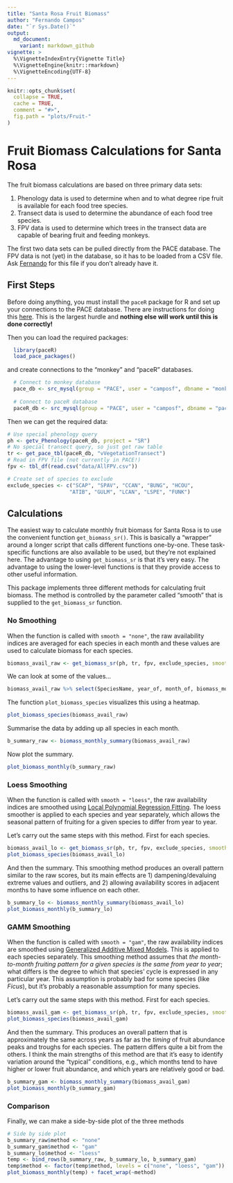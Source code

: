 ```yaml
---
title: "Santa Rosa Fruit Biomass"
author: "Fernando Campos"
date: "`r Sys.Date()`"
output:
  md_document:
    variant: markdown_github
vignette: >
  %\VignetteIndexEntry{Vignette Title}
  %\VignetteEngine{knitr::rmarkdown}
  %\VignetteEncoding{UTF-8}
---
```


```r
knitr::opts_chunk$set(
  collapse = TRUE,
  cache = TRUE,
  comment = "#>",
  fig.path = "plots/Fruit-"
)
```

# Fruit Biomass Calculations for Santa Rosa

The fruit biomass calculations are based on three primary data sets:

1. Phenology data is used to determine when and to what degree ripe fruit is available for each food tree species.
2. Transect data is used to determine the abundance of each food tree species.
3. FPV data is used to determine which trees in the transect data are capable of bearing fruit and feeding monkeys.

The first two data sets can be pulled directly from the PACE database. The FPV data is not (yet) in the database, so it has to be loaded from a CSV file. Ask [Fernando](mailto:facampos@ucalgary.ca) for this file if you don't already have it.


## First Steps

Before doing anything, you must install the `paceR` package for R and set up your connections to the PACE database. There are instructions for doing this [here](README.md). This is the largest hurdle and **nothing else will work until this is done correctly!**

Then you can load the required packages:

```r
  library(paceR)
  load_pace_packages()
```

and create connections to the "monkey" and "paceR" databases.

```r
  # Connect to monkey database
  pace_db <- src_mysql(group = "PACE", user = "camposf", dbname = "monkey", password = NULL)
  
  # Connect to paceR database  
  paceR_db <- src_mysql(group = "PACE", user = "camposf", dbname = "paceR", password = NULL)
```

Then we can get the required data:

```r
# Use special phenology query
ph <- getv_Phenology(paceR_db, project = "SR")
# No special transect query, so just get raw table
tr <- get_pace_tbl(paceR_db, "vVegetationTransect")
# Read in FPV file (not currently in PACE!)
fpv <- tbl_df(read.csv("data/AllFPV.csv"))

# Create set of species to exclude
exclude_species <- c("SCAP", "SPAV", "CCAN", "BUNG", "HCOU",
                    "ATIB", "GULM", "LCAN", "LSPE", "FUNK")
```

## Calculations

The easiest way to calculate monthly fruit biomass for Santa Rosa is to use the convenient function `get_biomass_sr()`. This is basically a "wrapper" around a longer script that calls different functions one-by-one. These task-specific functions are also available to be used, but they're not explained here. The advantage to using `get_biomass_sr` is that it's very easy. The advantage to using the lower-level functions is that they provide access to other useful information.


This package implements three different methods for calculating fruit biomass. The method is controlled by the parameter called "smooth" that is supplied to the `get_biomass_sr` function.

### No Smoothing
When the function is called with `smooth = "none"`, the raw availability indices are averaged for each species in each month and these values are used to calculate biomass for each species.

```r
biomass_avail_raw <- get_biomass_sr(ph, tr, fpv, exclude_species, smooth = "none")
```

We can look at some of the values...

```r
biomass_avail_raw %>% select(SpeciesName, year_of, month_of, biomass_monthly_kg)
```

The function `plot_biomass_species` visualizes this using a heatmap.

```r
plot_biomass_species(biomass_avail_raw)
```

Summarise the data by adding up all species in each month.

```r
b_summary_raw <- biomass_monthly_summary(biomass_avail_raw)
```

Now plot the summary.
```r
plot_biomass_monthly(b_summary_raw)
```



### Loess Smoothing
When the function is called with `smooth = "loess"`, the raw availability indices are smoothed using [Local Polynomial Regression Fitting](https://stat.ethz.ch/R-manual/R-patched/library/stats/html/loess.html). The loess smoother is applied to each species and year separately, which allows the seasonal pattern of fruiting for a given species to differ from year to year.

Let's carry out the same steps with this method. First for each species.

```r
biomass_avail_lo <- get_biomass_sr(ph, tr, fpv, exclude_species, smooth = "loess")
plot_biomass_species(biomass_avail_lo)
```

And then the summary. This smoothing method produces an overall pattern similar to the raw scores, but its main effects are 1) dampening/devaluing extreme values and outliers, and 2) allowing availability scores in adjacent months to have some influence on each other.

```r
b_summary_lo <- biomass_monthly_summary(biomass_avail_lo)
plot_biomass_monthly(b_summary_lo)
```


### GAMM Smoothing
When the function is called with `smooth = "gam"`, the raw availability indices are smoothed using [Generalized Additive Mixed Models](https://stat.ethz.ch/R-manual/R-devel/library/mgcv/html/gamm.html). This is applied to each species separately. This smoothing method assumes that _the month-to-month fruiting pattern for a given species is the same from year to year_; what differs is the degree to which that species' cycle is expressed in any particular year. This assumption is probably bad for some species (like _Ficus_), but it's probably a reasonable assumption for many species.

Let's carry out the same steps with this method. First for each species.

```r
biomass_avail_gam <- get_biomass_sr(ph, tr, fpv, exclude_species, smooth = "gam")
plot_biomass_species(biomass_avail_gam)
```

And then the summary. This produces an overall pattern that is approximately the same across years as far as the _timing_ of fruit abundance peaks and troughs for each species. The pattern differs quite a bit from the others. I think the main strengths of this method are that it's easy to identify variation around the "typical" conditions, e.g., which months tend to have higher or lower fruit abundance, and which years are relatively good or bad.

```r
b_summary_gam <- biomass_monthly_summary(biomass_avail_gam)
plot_biomass_monthly(b_summary_gam)
```

### Comparison

Finally, we can make a side-by-side plot of the three methods

```r
# Side by side plot
b_summary_raw$method <- "none"
b_summary_gam$method <- "gam"
b_summary_lo$method <- "loess"
temp <- bind_rows(b_summary_raw, b_summary_lo, b_summary_gam)
temp$method <- factor(temp$method, levels = c("none", "loess", "gam"))
plot_biomass_monthly(temp) + facet_wrap(~method)
```

